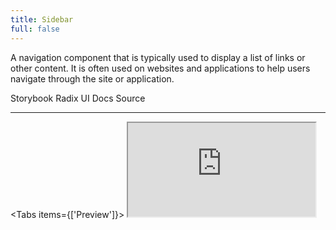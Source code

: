```yaml
---
title: Sidebar
full: false
---
```


A navigation component that is typically used to display a list of links or other content.
It is often used on websites and applications to help users navigate through the site or application.

<Badges>
  <BadgeLink href="https://storybook.twistail.com/?path=/docs/layout-components-sidebar--default" external>
    Storybook
  </BadgeLink>
  <BadgeLink href="https://www.radix-ui.com/primitives/docs/utilities/slot" external>
    Radix UI Docs
  </BadgeLink>
  <BadgeLink href="https://github.com/riipandi/twistail/tree/main/packages/ui-react/src/components/sidebar" external>
    Source
  </BadgeLink>
</Badges>

---

<Tabs items={['Preview']}>
  <Tab value="Preview" className="h-[480px] p-0 not-prose overflow-auto">
    <iframe
      src="https://storybook.twistail.com/iframe.html?globals=backgrounds.grid:!false&args=&id=layout-components-sidebar--default"
      className="size-full"
      allowFullScreen
    />
  </Tab>
</Tabs>

Browse the [Storybook](https://storybook.twistail.com/?path=/docs/layout-components-sidebar--default) for more examples.

## Automatic Installation

<Callout type='warn'>
  This method is still working on progress, please use manual installation for now.
</Callout>

{/* ```package-install
npx twistail add sidebar
``` */}

## Manual Installation

<Steps>
  <Step>
    ### Install dependencies
    ```package-install
    npm install radix-ui
    ```
  </Step>
  <Step>
    ### Copy the code
    <Tabs items={['sidebar.tsx', 'sidebar.css.ts', 'index.ts']}>
      <Tab value="sidebar.tsx">
        ```json doc-gen:file
        {
          "file": "../packages/ui-react/src/components/sidebar/sidebar.tsx",
          "codeblock": { "lang": "tsx", "meta": "title=\"components/sidebar/sidebar.tsx\"" }
        }
        ```
      </Tab>
      <Tab value="sidebar.css.ts">
        ```json doc-gen:file
        {
          "file": "../packages/ui-react/src/components/sidebar/sidebar.css.ts",
          "codeblock": { "lang": "ts", "meta": "title=\"components/sidebar/sidebar.css.ts\"" }
        }
        ```
      </Tab>
      <Tab value="index.ts">
        ```json doc-gen:file
        {
          "file": "../packages/ui-react/src/components/sidebar/index.ts",
          "codeblock": { "lang": "ts", "meta": "title=\"components/sidebar/index.ts\"" }
        }
        ```
      </Tab>
    </Tabs>
  </Step>
</Steps>

## Usage

### Imports

<Tabs items={['internal (copy-paste)', 'npm']}>
  <Tab value="internal (copy-paste)">
    ```tsx
      Sidebar,
      SidebarContent,
      SidebarFooter,
      SidebarGroup,
      SidebarGroupAction,
      SidebarGroupContent,
      SidebarGroupLabel,
      SidebarHeader,
      SidebarInput,
      SidebarInset,
      SidebarMenu,
      SidebarMenuAction,
      SidebarMenuBadge,
      SidebarMenuButton,
      SidebarMenuItem,
      SidebarMenuSkeleton,
      SidebarMenuSub,
      SidebarMenuSubButton,
      SidebarMenuSubItem,
      SidebarProvider,
      SidebarRail,
      SidebarSeparator,
      SidebarTrigger,
      useSidebar,
    } from '#/components/sidebar'
    ```
  </Tab>
  <Tab value="npm">
    ```tsx
      Sidebar,
      SidebarContent,
      SidebarFooter,
      SidebarGroup,
      SidebarGroupAction,
      SidebarGroupContent,
      SidebarGroupLabel,
      SidebarHeader,
      SidebarInput,
      SidebarInset,
      SidebarMenu,
      SidebarMenuAction,
      SidebarMenuBadge,
      SidebarMenuButton,
      SidebarMenuItem,
      SidebarMenuSkeleton,
      SidebarMenuSub,
      SidebarMenuSubButton,
      SidebarMenuSubItem,
      SidebarProvider,
      SidebarRail,
      SidebarSeparator,
      SidebarTrigger,
      useSidebar,
    } from 'twistail-react/sidebar'
    ```
  </Tab>
</Tabs>

### Example

```tsx
// WIP
```
